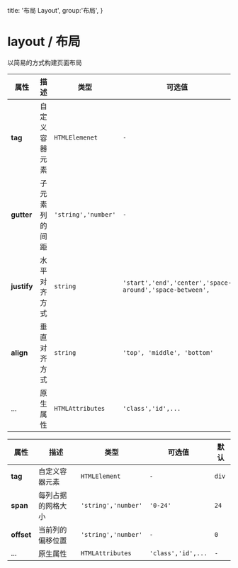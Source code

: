   title: '布局 Layout',
  group:'布局',
}

# layout / 布局

以简易的方式构建页面布局

<fect-CodeShow title="默认的" desc="row组件可以创建一个行容器" name="ex-layout-default" />

<fect-CodeShow title="列" desc="col组件可以创建不同宽度的列容器" name="ex-layout-column" />

<fect-CodeShow title="间距" desc="在row组件上指定子元素 (列) 的间距" name="ex-layout-spacer" />

<fect-CodeShow title="组合" desc="使用 1/24 列完成布局" name="ex-layout-compose" />

<fect-CodeShow title="对齐" desc="使用 justify 与 align 属性以不同方式对齐列" name="ex-layout-align" />

<fect-Attributes>

<fect-AttributesTitle title="Row Props" />

| 属性        | 描述           | 类型                | 可选值                                                   | 默认    |
| ----------- | -------------- | ------------------- | -------------------------------------------------------- | ------- |
| **tag**     | 自定义容器元素 | `HTMLElemenet`      | `-`                                                      | `div`   |
| **gutter**  | 子元素列的间距 | `'string','number'` | `-`                                                      | `0`     |
| **justify** | 水平对齐方式   | `string`            | `'start','end','center','space-around','space-between',` | `start` |
| **align**   | 垂直对齐方式   | `string`            | `'top', 'middle', 'bottom'`                              | `top`   |
| ...         | 原生属性       | `HTMLAttributes`    | `'class','id',...`                                       | `-`     |

</fect-Attributes>

<fect-Attributes>

<fect-AttributesTitle title="Col Props" />

| 属性       | 描述               | 类型                | 可选值             | 默认  |
| ---------- | ------------------ | ------------------- | ------------------ | ----- |
| **tag**    | 自定义容器元素     | `HTMLElement`       | `-`                | `div` |
| **span**   | 每列占据的网格大小 | `'string','number'` | `'0-24'`           | `24`  |
| **offset** | 当前列的偏移位置   | `'string','number'` | `-`                | `0`   |
| ...        | 原生属性           | `HTMLAttributes`    | `'class','id',...` | `-`   |

</fect-Attributes>
